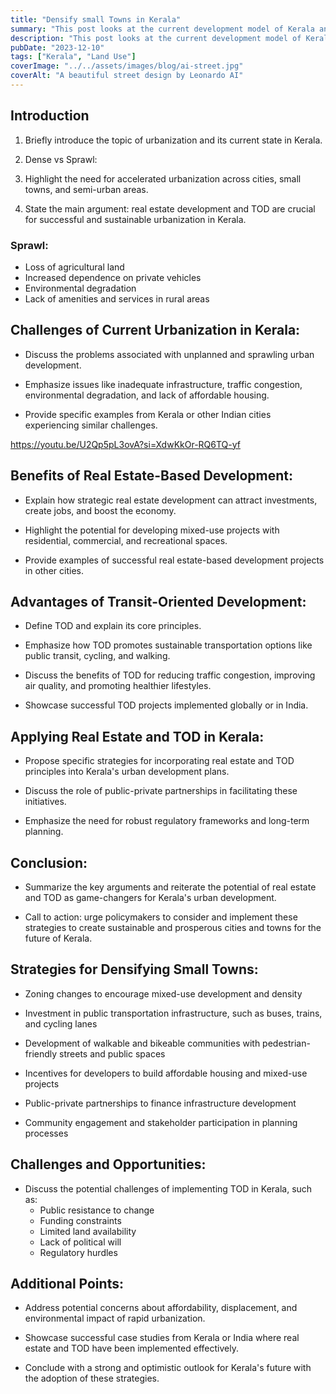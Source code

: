 ```yaml
---
title: "Densify small Towns in Kerala"
summary: "This post looks at the current development model of Kerala and what it lacks."
description: "This post looks at the current development model of Kerala and what it lacks."
pubDate: "2023-12-10"
tags: ["Kerala", "Land Use"]
coverImage: "../../assets/images/blog/ai-street.jpg"
coverAlt: "A beautiful street design by Leonardo AI"
---
```


## Introduction

1. Briefly introduce the topic of urbanization and its current state in Kerala.

2. Dense vs Sprawl:

3. Highlight the need for accelerated urbanization across cities, small towns, and semi-urban areas.

4. State the main argument: real estate development and TOD are crucial for successful and sustainable urbanization in Kerala.

### Sprawl:

- Loss of agricultural land
- Increased dependence on private vehicles
- Environmental degradation
- Lack of amenities and services in rural areas

## Challenges of Current Urbanization in Kerala:

- Discuss the problems associated with unplanned and sprawling urban development.

- Emphasize issues like inadequate infrastructure, traffic congestion, environmental degradation, and lack of affordable housing.

- Provide specific examples from Kerala or other Indian cities experiencing similar challenges.

https://youtu.be/U2Qp5pL3ovA?si=XdwKkOr-RQ6TQ-yf

## Benefits of Real Estate-Based Development:

- Explain how strategic real estate development can attract investments, create jobs, and boost the economy.

- Highlight the potential for developing mixed-use projects with residential, commercial, and recreational spaces.

- Provide examples of successful real estate-based development projects in other cities.

## Advantages of Transit-Oriented Development:

- Define TOD and explain its core principles.

- Emphasize how TOD promotes sustainable transportation options like public transit, cycling, and walking.

- Discuss the benefits of TOD for reducing traffic congestion, improving air quality, and promoting healthier lifestyles.

- Showcase successful TOD projects implemented globally or in India.

## Applying Real Estate and TOD in Kerala:

- Propose specific strategies for incorporating real estate and TOD principles into Kerala's urban development plans.

- Discuss the role of public-private partnerships in facilitating these initiatives.

- Emphasize the need for robust regulatory frameworks and long-term planning.

## Conclusion:

- Summarize the key arguments and reiterate the potential of real estate and TOD as game-changers for Kerala's urban development.

- Call to action: urge policymakers to consider and implement these strategies to create sustainable and prosperous cities and towns for the future of Kerala.

## Strategies for Densifying Small Towns:

- Zoning changes to encourage mixed-use development and density
- Investment in public transportation infrastructure, such as buses, trains, and cycling lanes

- Development of walkable and bikeable communities with pedestrian-friendly streets and public spaces

- Incentives for developers to build affordable housing and mixed-use projects

- Public-private partnerships to finance infrastructure development

- Community engagement and stakeholder participation in planning processes

## Challenges and Opportunities:

- Discuss the potential challenges of implementing TOD in Kerala, such as:
  - Public resistance to change
  - Funding constraints
  - Limited land availability
  - Lack of political will
  - Regulatory hurdles

## Additional Points:

- Address potential concerns about affordability, displacement, and environmental impact of rapid urbanization.

- Showcase successful case studies from Kerala or India where real estate and TOD have been implemented effectively.

- Conclude with a strong and optimistic outlook for Kerala's future with the adoption of these strategies.
